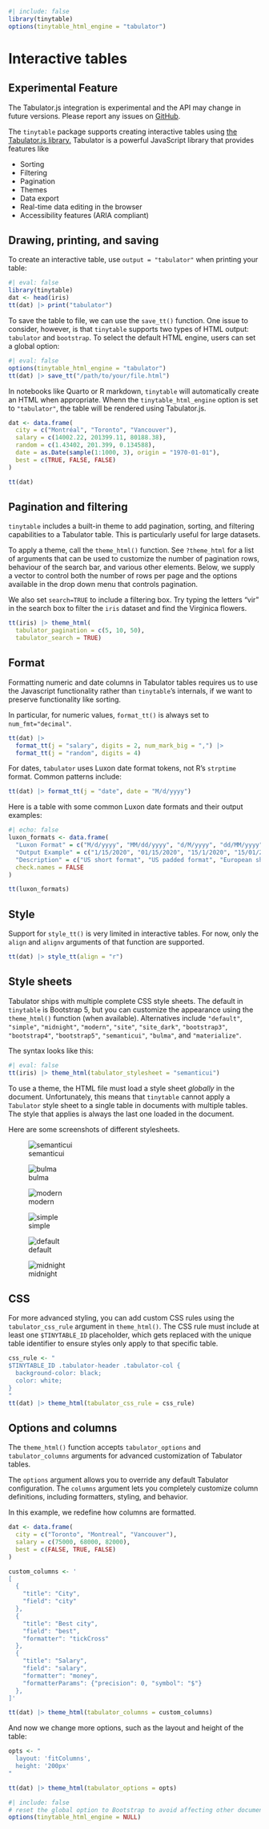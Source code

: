 ```r
#| include: false
library(tinytable)
options(tinytable_html_engine = "tabulator")
```

# Interactive tables

::: {.callout-warning}
## Experimental Feature
The Tabulator.js integration is experimental and the API may change in future versions. Please report any issues on [GitHub](https://github.com/vincentarelbundock/tinytable/issues).
:::

The `tinytable` package supports creating interactive tables using [the Tabulator.js library.](https://tabulator.info/) Tabulator is a powerful JavaScript library that provides features like 

* Sorting 
* Filtering
* Pagination
* Themes
* Data export
* Real-time data editing in the browser
* Accessibility features (ARIA compliant)

## Drawing, printing, and saving

To create an interactive table, use `output = "tabulator"` when printing your table:

```r
#| eval: false
library(tinytable)
dat <- head(iris)
tt(dat) |> print("tabulator")
```

To save the table to file, we can use the `save_tt()` function. One issue to consider, however, is that `tinytable` supports two types of HTML output: `tabulator` and `bootstrap`. To select the default HTML engine, users can set a global option:

```r
#| eval: false
options(tinytable_html_engine = "tabulator")
tt(dat) |> save_tt("/path/to/your/file.html")
```

In notebooks like Quarto or R markdown, `tinytable` will automatically create an HTML when appropriate. Whenn the `tinytable_html_engine` option is set to `"tabulator"`, the table will be rendered using Tabulator.js.

```r
dat <- data.frame(
  city = c("Montréal", "Toronto", "Vancouver"),
  salary = c(14002.22, 201399.11, 80188.38),
  random = c(1.43402, 201.399, 0.134588),
  date = as.Date(sample(1:1000, 3), origin = "1970-01-01"),
  best = c(TRUE, FALSE, FALSE)
)

tt(dat)
```

## Pagination and filtering

`tinytable` includes a built-in theme to add pagination, sorting, and filtering capabilities to a Tabulator table. This is particularly useful for large datasets. 

To apply a theme, call the `theme_html()` function. See `?theme_html` for a list of arguments that can be used to customize the number of pagination rows, behaviour of the search bar, and various other elements. Below, we supply a vector to control both the number of rows per page and the options available in the drop down menu that controls pagination. 

We also set `search=TRUE` to include a filtering box. Try typing the letters "vir" in the search box to filter the `iris` dataset and find the Virginica flowers.

```r
tt(iris) |> theme_html(
  tabulator_pagination = c(5, 10, 50), 
  tabulator_search = TRUE)
```


## Format

Formatting numeric and date columns in Tabulator tables requires us to use the Javascript functionality rather than `tinytable`'s internals, if we want to preserve functionality like sorting. 

In particular, for numeric values, `format_tt()` is always set to `num_fmt="decimal"`. 

```r
tt(dat) |>
  format_tt(j = "salary", digits = 2, num_mark_big = ",") |>
  format_tt(j = "random", digits = 4)
```

For dates, `tabulator` uses Luxon date format tokens, not R's `strptime` format. Common patterns include:

```r
tt(dat) |> format_tt(j = "date", date = "M/d/yyyy")
```

Here is a table with some common Luxon date formats and their output examples:

```r
#| echo: false
luxon_formats <- data.frame(
  "Luxon Format" = c("M/d/yyyy", "MM/dd/yyyy", "d/M/yyyy", "dd/MM/yyyy", "yyyy-MM-dd", "MMM d, yyyy"),
  "Output Example" = c("1/15/2020", "01/15/2020", "15/1/2020", "15/01/2020", "2020-01-15", "Jan 15, 2020"),
  "Description" = c("US short format", "US padded format", "European short format", "European padded format", "ISO format", "Long month name"),
  check.names = FALSE
)

tt(luxon_formats)
```

## Style

Support for `style_tt()` is very limited in interactive tables. For now, only the `align` and `alignv` arguments of that function are supported.

```r
tt(dat) |> style_tt(align = "r")
```

## Style sheets

Tabulator ships with multiple complete CSS style sheets. The default in `tinytable` is Bootstrap 5, but you can customize the appearance using the `theme_html()` function (when available). Alternatives include `"default"`, `"simple"`, `"midnight"`, `"modern"`, `"site"`, `"site_dark"`, `"bootstrap3"`, `"bootstrap4"`, `"bootstrap5"`, `"semanticui"`, `"bulma"`, and `"materialize"`.

The syntax looks like this:

```r
#| eval: false
tt(iris) |> theme_html(tabulator_stylesheet = "semanticui")
```

::: {.callout-warning}
To use a theme, the HTML file must load a style sheet *globally* in the document. Unfortunately, this means that `tinytable` cannot apply a `Tabulator` style sheet to a single table in documents with multiple tables. The style that applies is always the last one loaded in the document.
:::

Here are some screenshots of different stylesheets.

![semanticui](figures/tabulator_stylesheet_semanticui.png)

![bulma](figures/tabulator_stylesheet_bulma)

![modern](figures/tabulator_stylesheet_modern.png)

![simple](figures/tabulator_stylesheet_simple.png)

![default](figures/tabulator_stylesheet_default.png)

![midnight](figures/tabulator_stylesheet_midnight.png)

## CSS

For more advanced styling, you can add custom CSS rules using the `tabulator_css_rule` argument in `theme_html()`. The CSS rule must include at least one `$TINYTABLE_ID` placeholder, which gets replaced with the unique table identifier to ensure styles only apply to that specific table.

```r
css_rule <- "
$TINYTABLE_ID .tabulator-header .tabulator-col {
  background-color: black;
  color: white;
}
"
tt(dat) |> theme_html(tabulator_css_rule = css_rule)
```


## Options and columns

The `theme_html()` function accepts `tabulator_options` and `tabulator_columns` arguments for advanced customization of Tabulator tables.

The `options` argument allows you to override any default Tabulator configuration. The `columns` argument lets you completely customize column definitions, including formatters, styling, and behavior.

In this example, we redefine how columns are formatted.

```r
dat <- data.frame(
  city = c("Toronto", "Montreal", "Vancouver"),
  salary = c(75000, 68000, 82000),
  best = c(FALSE, TRUE, FALSE)
)

custom_columns <- '
[
  {
    "title": "City", 
    "field": "city"
  }, 
  {
    "title": "Best city", 
    "field": "best", 
    "formatter": "tickCross"
  }, 
  {
    "title": "Salary", 
    "field": "salary", 
    "formatter": "money", 
    "formatterParams": {"precision": 0, "symbol": "$"}
  },
]'

tt(dat) |> theme_html(tabulator_columns = custom_columns)
```

And now we change more options, such as the layout and height of the table:

```r
opts <- "
  layout: 'fitColumns',
  height: '200px'
"

tt(dat) |> theme_html(tabulator_options = opts)
```





```r
#| include: false
# reset the global option to Bootstrap to avoid affecting other documents
options(tinytable_html_engine = NULL)
```
